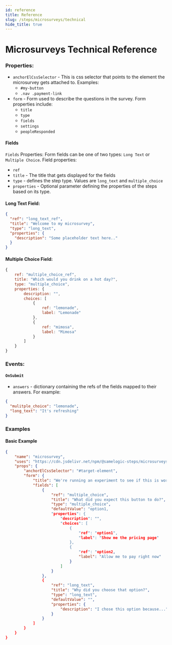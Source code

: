 ```yaml
---
id: reference
title: Reference
slug: /steps/microsurveys/technical
hide_title: true
---
```


# Microsurveys Technical Reference

### Properties:

- `anchorElCssSelector` -
  This is css selector that points to the element the microsurvey gets attached to. 
  Examples:
  - `#my-button` 
  - `.nav .payment-link`
- `form` -
  Form used to describe the questions in the survey. Form properties include:
  - `title`
  - `type`
  - `fields`
  - `settings`
  - `peopleResponded`

#### Fields

`Fields` Properties:
Form fields can be one of two types: `Long Text` or `Multiple Choice`. Field properties:

- `ref`
- `title` - The title that gets displayed for the fields
- `type` - defines the step type. Values are `long_text` and `multiple_choice`
- `properties` - Optional parameter defining the properties of the steps based on its type.

#### Long Text Field:

```json
{
  "ref": "long_text_ref",
  "title": "Welcome to my microsurvey",
  "type": "long_text",
  "properties": {
    "description": "Some placeholder text here.."
  }
}
```

#### Multiple Choice Field:

```js
{
    ref: "multiple_choice_ref",
    title: "Which would you drink on a hot day?",
    type: "multiple_choice",
    properties: {
        description: "",
        choices: [
            {
                ref: "lemonade",
                label: "Lemonade"
            },
            {
                ref: "mimosa",
                label: "Mimosa"
            }
        ]
    }
}
```

### Events:

#### `OnSubmit`

- `answers` -
  dictionary containing the refs of the fields mapped to their answers. For example:

```json
{
  "mulitple_choice": "lemonade",
  "long_text": "It's refreshing"
}
```

### Examples

#### Basic Example

```json
{
    "name": "microsurvey",
    "uses": "https://cdn.jsdelivr.net/npm/@samelogic-steps/microsurveys@0.9.3/dist/runner.js",
    "props": {
        "anchorElCssSelector": "#target-element",
        "form": {
            "title": "We're running an experiment to see if this is worth building!",
            "fields": [
                {
                    "ref": "multiple_choice",
                    "title": "What did you expect this button to do?",
                    "type": "multiple_choice",
                    "defaultValue": "option1,
                    "properties": {
                        "description": "",
                        "choices": [
                            {
                                "ref": "option1",
                                "label": "Show me the pricing page"
                            },
                            {
                                "ref": "option2,
                                "label": "Allow me to pay right now"
                            }
                        ]
                    }
                },
                {
                    "ref": "long_text",
                    "title": "Why did you choose that option?",
                    "type": "long_text",
                    "defaultValue": "",
                    "properties": {
                        "description": "I chose this option because..."
                    }
                }
            ]
        }
    }
}
```

